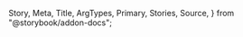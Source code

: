   Story,
  Meta,
  Title,
  ArgTypes,
  Primary,
  Stories,
  Source,
} from "@storybook/addon-docs";

<Meta of={TextareaControllerStories} />

<Title />

<Primary />

## How to set up

TextareaController is built with FieldController and Textarea

## Props

<ArgTypes of={TextareaControllerStories} />

## Stories

<Stories title="" />
